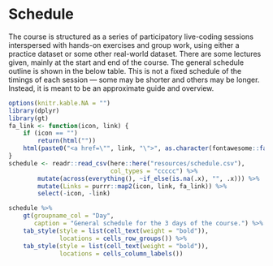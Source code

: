 # Schedule {#sec-schedule}

The course is structured as a series of participatory live-coding
sessions interspersed with hands-on exercises and group work, using
either a practice dataset or some other real-world dataset. There are
some lectures given, mainly at the start and end of the course. The
general schedule outline is shown in the below table. This is not a
fixed schedule of the timings of each session --- some may be shorter
and others may be longer. Instead, it is meant to be an approximate
guide and overview.

```r
options(knitr.kable.NA = "")
library(dplyr)
library(gt)
fa_link <- function(icon, link) {
    if (icon == "")
        return(html(""))
    html(paste0("<a href=\"", link, "\">", as.character(fontawesome::fa(icon, fill = "#2471a3")), "</a>"))
}
schedule <- readr::read_csv(here::here("resources/schedule.csv"),
                            col_types = "ccccc") %>% 
        mutate(across(everything(), ~if_else(is.na(.x), "", .x))) %>% 
        mutate(Links = purrr::map2(icon, link, fa_link)) %>% 
        select(-icon, -link)

schedule %>%
    gt(groupname_col = "Day",
       caption = "General schedule for the 3 days of the course.") %>%
    tab_style(style = list(cell_text(weight = "bold")),
              locations = cells_row_groups()) %>%
    tab_style(style = list(cell_text(weight = "bold")),
              locations = cells_column_labels())
```

